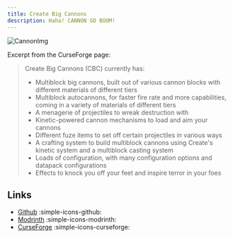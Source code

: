 ```yaml
---
title: Create Big Cannons
description: Haha! CANNON GO BOOM!
---
```


![CannonImg](https://imgur.com/7QtjTc6.png)

Excerpt from the CurseForge page:

> Create Big Cannons (CBC) currently has:
>
> - Multiblock big cannons, built out of various cannon blocks with different materials of different tiers
> - Multiblock autocannons, for faster fire rate and more capabilities, coming in a variety of materials of different tiers
> - A menagerie of projectiles to wreak destruction with
> - Kinetic-powered cannon mechanisms to load and aim your cannons
> - Different fuze items to set off certain projectiles in various ways
> - A crafting system to build multiblock cannons using Create's kinetic system and a multiblock casting system
> - Loads of configuration, with many configuration options and datapack configurations
> - Effects to knock you off your feet and inspire terror in your foes

## Links

- [Github](https://github.com/Cannoneers-of-Create/CreateBigCannons) :simple-icons-github:
- [Modrinth](https://modrinth.com/mod/create-big-cannons) :simple-icons-modrinth:
- [CurseForge](https://www.curseforge.com/minecraft/mc-mods/create-big-cannons) :simple-icons-curseforge:
